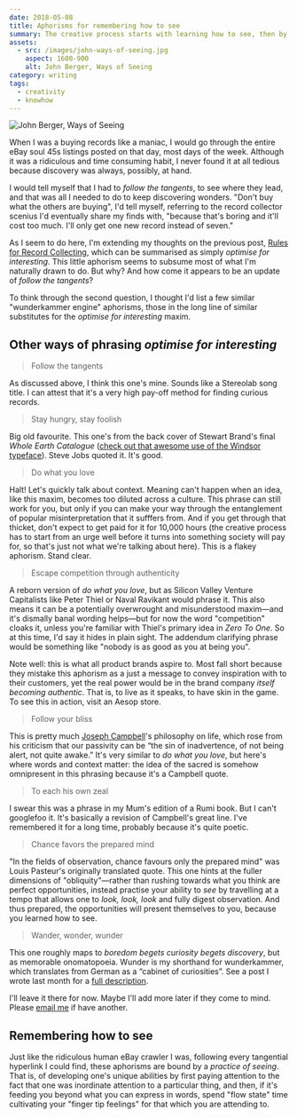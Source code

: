 ```yaml
---
date: 2018-05-08
title: Aphorisms for remembering how to see
summary: The creative process starts with learning how to see, then by collecting what you find. How do we remember our ways of seeing without losing the nuanced understanding we learned? Said another way, what are some variations of the "optimise for interesting" aphorism?
assets:
  - src: /images/john-ways-of-seeing.jpg
    aspect: 1600-900
    alt: John Berger, Ways of Seeing
category: writing
tags:
  - creativity
  - knowhow
---
```


<Image
  src="/images/john-ways-of-seeing.jpg"
  alt="John Berger, Ways of Seeing"
  aspect="1600-900"
/>

When I was a buying records like a maniac, I would go through the entire eBay soul 45s listings posted on that day, most days of the week. Although it was a ridiculous and time consuming habit, I never found it at all tedious because discovery was always, possibly, at hand.

I would tell myself that I had to _follow the tangents_, to see where they lead, and that was all I needed to do to keep discovering wonders. "Don't buy what the others are buying", I'd tell myself, referring to the record collector scenius I'd eventually share my finds with, "because that's boring and it'll cost too much. I'll only get one new record instead of seven."

As I seem to do here, I'm extending my thoughts on the previous post, [Rules for Record Collecting](/rules-for-record-collecting), which can be summarised as simply _optimise for interesting_. This little aphorism seems to subsume most of what I'm naturally drawn to do. But why? And how come it appears to be an update of _follow the tangents_?

To think through the second question, I thought I'd list a few similar "wunderkammer engine" aphorisms, those in the long line of similar substitutes for the _optimise for interesting_ maxim.

## Other ways of phrasing _optimise for interesting_

> Follow the tangents

As discussed above, I think this one's mine. Sounds like a Stereolab song title. I can attest that it's a very high pay-off method for finding curious records.

> Stay hungry, stay foolish

Big old favourite. This one's from the back cover of Stewart Brand's final _Whole Earth Catalogue_ ([check out that awesome use of the Windsor typeface](http://ailiangan.com/post/50201060795/the-origins-of-stay-hungry-stay-foolish)). Steve Jobs quoted it. It's good.

> Do what you love

Halt! Let's quickly talk about context. Meaning can't happen when an idea, like this maxim, becomes too diluted across a culture. This phrase can still work for you, but only if you can make your way through the entanglement of popular misinterpretation that it sufffers from. And if you get through that thicket, don't expect to get paid for it for 10,000 hours (the creative process has to start from an urge well before it turns into something society will pay for, so that's just not what we're talking about here). This is a flakey aphorism. Stand clear.

> Escape competition through authenticity

A reborn version of _do what you love_, but as Silicon Valley Venture Capitalists like Peter Thiel or Naval Ravikant would phrase it. This also means it can be a potentially overwrought and misunderstood maxim—and it's dismally banal wording helps—but for now the word "competition" cloaks it, unless you're familiar with Thiel's primary idea in _Zero To One_. So at this time, I'd say it hides in plain sight. The addendum clarifying phrase would be something like "nobody is as good as you at being you".

Note well: this is what all product brands aspire to. Most fall short because they mistake this aphorism as a just a message to convey inspiration with to their customers, yet the real power would be in the brand company _itself becoming authentic_. That is, to live as it speaks, to have skin in the game. To see this in action, visit an Aesop store.

> Follow your bliss

This is pretty much [Joseph Campbell](https://en.wikipedia.org/wiki/Joseph_Campbell)'s philosophy on life, which rose from his criticism that our passivity can be “the sin of inadvertence, of not being alert, not quite awake.” It's very similar to _do what you love_, but here's where words and context matter: the idea of the sacred is somehow omnipresent in this phrasing because it's a Campbell quote.

> To each his own zeal

I swear this was a phrase in my Mum's edition of a Rumi book. But I can't googlefoo it. It's basically a revision of Campbell's great line. I've remembered it for a long time, probably because it's quite poetic.

> Chance favors the prepared mind

"In the fields of observation, chance favours only the prepared mind" was Louis Pasteur's originally translated quote. This one hints at the fuller dimensions of "obliquity"—rather than rushing towards what you think are perfect opportunities, instead practise your ability to _see_ by travelling at a tempo that allows one to _look, look, look_ and fully digest observation. And thus prepared, the opportunities will present themselves to you, because you learned how to see.

> Wander, wonder, wunder

This one roughly maps to _boredom begets curiosity begets discovery_, but as memorable onomatopoeia. Wunder is my shorthand for wunderkammer, which translates from German as a “cabinet of curiosities”. See a post I wrote last month for a [full description](/wander-wonder-wunder).

I'll leave it there for now. Maybe I'll add more later if they come to mind. Please [email me](mailto:callum@callumflack.design) if have another.

## Remembering how to see

Just like the ridiculous human eBay crawler I was, following every tangential hyperlink I could find, these aphorisms are bound by a _practice of seeing_. That is, of developing one's unique abilities by first paying attention to the fact that one was inordinate attention to a particular thing, and then, if it's feeding you beyond what you can express in words, spend "flow state" time cultivating your "finger tip feelings" for that which you are attending to.

